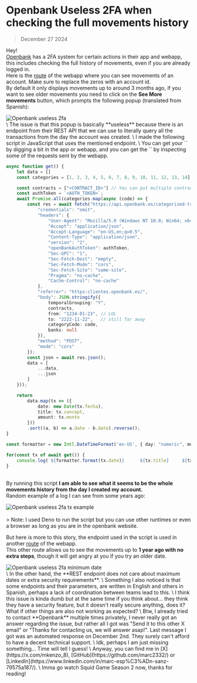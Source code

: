 
<Head>
    <title>Openbank Useless 2FA when checking the full movements history</title>
</Head>

# Openbank Useless 2FA when checking the full movements history

> December 27 2024

Hey!
\
[Openbank](https://www.openbank.es/) has a 2FA system for certain actions in their app and webapp, this includes checking the full history of movements, even if you are already logged in.
\
Here is the [route](https://clientes.openbank.es/myprofile/accounts/0000000/movements) of the webapp where you can see movements of an account. Make sure to replace the zeros with an account id.
\
By default it only displays movements up to around 3 months ago, if you want to see older movements you need to click on the **See More movements** button, which prompts the following popup (translated from Spanish):
<br/>
<div class="flex justify-center items-center">
    <img src="/openbank_2fa_popup.png" alt="Openbank useless 2fa" align="middle" />
</div>
\
The issue is that this popup is basically **useless** because there is an endpoint from their REST API that we can use to literally query all the transactions from the day the account was created.
\
I made the following script in JavaScript that uses the mentioned endpoint.
\
You can get your `<CONTRACT_ID>` by digging a bit in the app or webapp, and you can get the `<AUTH_TOKEN>` by inspecting some of the requests sent by the webapp.
<br/>

```ts
async function get() {
    let data = []
    const categories = [1, 2, 3, 4, 5, 6, 7, 8, 9, 10, 11, 12, 13, 14];

    const contracts = ["<CONTRACT_ID>"] // You can put multiple contracts if you want
    const authToken = `<AUTH_TOKEN>`;
    await Promise.all(categories.map(async (code) => {
        const res = await fetch("https://api.openbank.es/categorized-transactions/listbycategorycontracts ", {
            "credentials": "omit",
            "headers": {
                "User-Agent": "Mozilla/5.0 (Windows NT 10.0; Win64; x64; rv:132.0) Gecko/20100101 Firefox/132.0",
                "Accept": "application/json",
                "Accept-Language": "en-US,en;q=0.5",
                "Content-Type": "application/json",
                "version": "2",
                "openBankAuthToken": authToken,
                "Sec-GPC": "1",
                "Sec-Fetch-Dest": "empty",
                "Sec-Fetch-Mode": "cors",
                "Sec-Fetch-Site": "same-site",
                "Pragma": "no-cache",
                "Cache-Control": "no-cache"
            },
            "referrer": "https:clientes.openbank.es/",
            "body": JSON.stringify({
                temporalGrouping: "Y",
                contracts,
                from: "1234-01-23", // LOL
                to: "2222-11-22",   // still far away
                categoryCode: code,
                banks: null
            }),
            "method": "POST",
            "mode": "cors"
        });
        const json = await res.json(); 
        data = [
            ...data,
            ...json
        ]
    }));

    return 
        data.map(tx => ({
            date: new Date(tx.fecha),
            title: tx.concept,
            amount: tx.monto
        }))
        .sort((a, b) => a.date - b.date).reverse();
}

const formatter = new Intl.DateTimeFormat('en-US', { day: "numeric", month: "long" });

for(const tx of await get()) {
    console.log(`${formatter.format(tx.date)}      ${tx.title}     ${tx.amount}`);
}
```
\
By running this script **I am able to see what it seems to be the whole movements history from the day I created my account.**
\
Random example of a log I can see from some years ago:
<br/>
<div class="flex justify-center items-center">
    <img src="/openbank_2fa_tx_example.png" alt="Openbank useless 2fa tx example" align="middle" />
</div>
<br/>
> Note: I used Deno to run the script but you can use other runtimes or even a browser as long as you are in the openbank website.
<br/>

But here is more to this story, the endpoint used in the script is used in another [route](https://clientes.openbank.es/myprofile/global/expenses-by-category/) of the webapp.
\
This other route allows us to see the movements up to **1 year ago with no extra steps**, though it will get angry at you if you try an older date.
<br/>
<div class="flex justify-center items-center">
    <img src="/openbank_2fa_minimum_date.png" alt="Openbank useless 2fa minimum date" align="middle" />
</div>
\
In the other hand, the **REST endpoint does not care about maximum dates or extra security requirements**.
\
Something I also noticed is that some endpoints and their parameters, are written in English and others in Spanish, perhaps a lack of coordination between teams lead to this.
\
I think this issue is kinda dumb but at the same time if you think about... they think they have a security feature, but it doesn't really secure anything, does it? What if other things are also not working as expected?
\
Btw, I already tried to contact **Openbank** multiple times privately, I never really got an answer regarding the issue, but rather all I got was "Send it to this other X email" or "Thanks for contacting us, we will answer asap!".
Last message I got was an automated response on December 2nd. They surely can't afford to have a decent technical support.
\
Idk, perhaps I am just missing something... Time will tell I guess!
\
Anyway, you can find me in [X](https://x.com/mkenzo_8), [GitHub](https://github.com/marc2332/) or [LinkedIn](https://www.linkedin.com/in/marc-esp%C3%ADn-sanz-79575a187/).
\
Imma go watch Squid Game Season 2 now, thanks for reading!